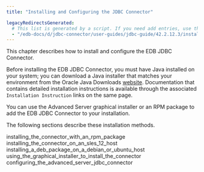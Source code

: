 ```yaml
---
title: "Installing and Configuring the JDBC Connector"

legacyRedirectsGenerated:
  # This list is generated by a script. If you need add entries, use the `legacyRedirects` key.
  - "/edb-docs/d/jdbc-connector/user-guides/jdbc-guide/42.2.12.3/installing_and_configuring_the_jdbc_connector.html"
---
```


<div id="installing_and_configuring_the_jdbc_connector" class="registered_link"></div>

This chapter describes how to install and configure the EDB JDBC Connector.

Before installing the EDB JDBC Connector, you must have Java installed on your system; you can download a Java installer that matches your environment from the Oracle Java Downloads [website](http://www.oracle.com/technetwork/java/javase/downloads/index.html). Documentation that contains detailed installation instructions is available through the associated `Installation Instruction` links on the same page.

You can use the Advanced Server graphical installer or an RPM package to add the EDB JDBC Connector to your installation.

The following sections describe these installation methods.

<div class="toctree" maxdepth="4">

installing_the_connector_with_an_rpm_package installing_the_connector_on_an_sles_12_host installing_a_deb_package_on_a_debian_or_ubuntu_host using_the_graphical_installer_to_install_the_connector configuring_the_advanced_server_jdbc_connector

</div>
